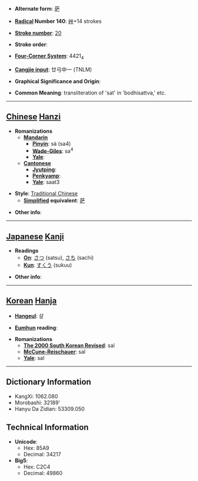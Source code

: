 * '''Alternate form''': [[萨]]

* '''[[Wiktionary:Chinese radical index| Radical]] Number 140''': [[Wiktionary:Chinese radical index 艸|艸]]+14 strokes

* '''[[Wiktionary:Chinese total strokes index|Stroke number]]''': [[Wiktionary:Chinese total strokes index 20|20]]

* '''Stroke order''': 

* '''[[Wiktionary:Chinese four corner index|Four-Corner System]]''': 4421<sub>4</sub>

* '''[[Wiktionary:Chinese Cangjie index|Cangjie input]]''': 廿弓中一 (TNLM)

* '''Graphical Significance and Origin''': 

* '''Common Meaning''': transliteration of 'sat' in 'bodhisattva,' etc.

----

== [[Chinese]] [[Hanzi]] ==

* '''Romanizations'''
** '''[[Mandarin]]'''
*** '''[[Pinyin]]''': sà (sa4)
*** '''[[Wade-Giles]]''': sa<sup>4</sup>
*** '''[[Yale]]''': 
** '''[[Cantonese]]'''
*** '''[[Jyutping]]''':
*** '''[[Penkyamp]]''': 
*** '''[[Yale]]''': saat3

* '''Style''': [[Traditional Chinese]] 
** '''[[Simplified Chinese|Simplified]] equivalent''': [[萨]]

* '''Other info''': 

----

== [[Japanese]] [[Kanji]] ==

* '''Readings'''
** '''[[On]]''': [[さつ]] (satsu), [[さち]] (sachi)
** '''[[Kun]]''': [[すくう]] (sukuu)

* '''Other info''':  

----

== [[Korean]] [[Hanja]] ==

* '''[[Hangeul]]''': 살

* '''[[Eumhun]] reading''': 

* '''Romanizations'''
** '''[[The 2000 South Korean Revised Romanization|The 2000 South Korean Revised]]''': sal
** '''[[McCune-Reischauer]]''': sal
** '''[[Yale]]''': sal

----

== Dictionary Information ==

* KangXi: 1062.080
* Morobashi: 32189'
* Hanyu Da Zidian: 53309.050

== Technical Information ==

* '''Unicode''':
** Hex: 85A9
** Decimal: 34217
* '''Big5''':
** Hex: C2C4
** Decimal: 49860